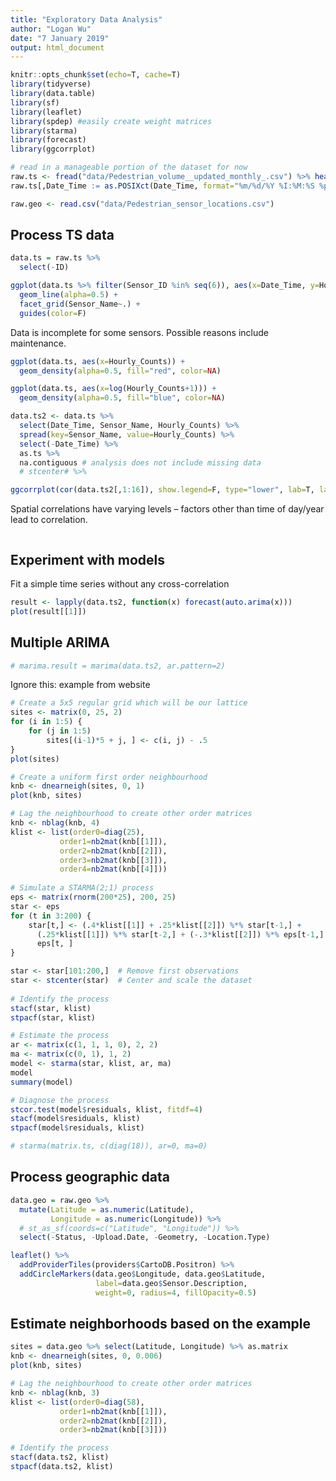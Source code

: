 ```yaml
---
title: "Exploratory Data Analysis"
author: "Logan Wu"
date: "7 January 2019"
output: html_document
---
```


```r
knitr::opts_chunk$set(echo=T, cache=T)
library(tidyverse)
library(data.table)
library(sf)
library(leaflet)
library(spdep) #easily create weight matrices
library(starma)
library(forecast)
library(ggcorrplot)

# read in a manageable portion of the dataset for now
raw.ts <- fread("data/Pedestrian_volume__updated_monthly_.csv") %>% head(25000)
raw.ts[,Date_Time := as.POSIXct(Date_Time, format="%m/%d/%Y %I:%M:%S %p")]

raw.geo <- read.csv("data/Pedestrian_sensor_locations.csv")
```

## Process TS data

```r
data.ts = raw.ts %>%
  select(-ID)

ggplot(data.ts %>% filter(Sensor_ID %in% seq(6)), aes(x=Date_Time, y=Hourly_Counts, color=Sensor_ID)) +
  geom_line(alpha=0.5) +
  facet_grid(Sensor_Name~.) +
  guides(color=F)
```

Data is incomplete for some sensors. Possible reasons include maintenance.

```r
ggplot(data.ts, aes(x=Hourly_Counts)) +
  geom_density(alpha=0.5, fill="red", color=NA)

ggplot(data.ts, aes(x=log(Hourly_Counts+1))) +
  geom_density(alpha=0.5, fill="blue", color=NA)
```


```r
data.ts2 <- data.ts %>%
  select(Date_Time, Sensor_Name, Hourly_Counts) %>%
  spread(key=Sensor_Name, value=Hourly_Counts) %>%
  select(-Date_Time) %>%
  as.ts %>%
  na.contiguous # analysis does not include missing data
  # stcenter# %>%

ggcorrplot(cor(data.ts2[,1:16]), show.legend=F, type="lower", lab=T, lab_size=1.5)
```

Spatial correlations have varying levels -- factors other than time of day/year lead to correlation.

```r

```

## Experiment with models

Fit a simple time series without any cross-correlation

```r
result <- lapply(data.ts2, function(x) forecast(auto.arima(x)))
plot(result[[1]])
```

## Multiple ARIMA

```r
# marima.result = marima(data.ts2, ar.pattern=2)
```

Ignore this: example from website

```r
# Create a 5x5 regular grid which will be our lattice
sites <- matrix(0, 25, 2)
for (i in 1:5) {
	for (j in 1:5)
		sites[(i-1)*5 + j, ] <- c(i, j) - .5
}
plot(sites)

# Create a uniform first order neighbourhood
knb <- dnearneigh(sites, 0, 1)
plot(knb, sites)

# Lag the neighbourhood to create other order matrices
knb <- nblag(knb, 4)
klist <- list(order0=diag(25),
           order1=nb2mat(knb[[1]]),
           order2=nb2mat(knb[[2]]),
           order3=nb2mat(knb[[3]]),
           order4=nb2mat(knb[[4]]))
		   
# Simulate a STARMA(2;1) process
eps <- matrix(rnorm(200*25), 200, 25)
star <- eps
for (t in 3:200) {
	star[t,] <- (.4*klist[[1]] + .25*klist[[2]]) %*% star[t-1,] + 
	  (.25*klist[[1]]) %*% star[t-2,] + (-.3*klist[[2]]) %*% eps[t-1,] + 
	  eps[t, ]
}

star <- star[101:200,]	# Remove first observations
star <- stcenter(star)	# Center and scale the dataset
										   
# Identify the process
stacf(star, klist)
stpacf(star, klist)

# Estimate the process
ar <- matrix(c(1, 1, 1, 0), 2, 2)
ma <- matrix(c(0, 1), 1, 2)
model <- starma(star, klist, ar, ma)
model
summary(model)

# Diagnose the process
stcor.test(model$residuals, klist, fitdf=4)
stacf(model$residuals, klist)
stpacf(model$residuals, klist)

# starma(matrix.ts, c(diag(18)), ar=0, ma=0)
```

## Process geographic data

```r
data.geo = raw.geo %>%
  mutate(Latitude = as.numeric(Latitude),
         Longitude = as.numeric(Longitude)) %>%
  # st_as_sf(coords=c("Latitude", "Longitude")) %>%
  select(-Status, -Upload.Date, -Geometry, -Location.Type)

leaflet() %>%
  addProviderTiles(providers$CartoDB.Positron) %>%
  addCircleMarkers(data.geo$Longitude, data.geo$Latitude,
                   label=data.geo$Sensor.Description,
                   weight=0, radius=4, fillOpacity=0.5)
```

## Estimate neighborhoods based on the example

```r
sites = data.geo %>% select(Latitude, Longitude) %>% as.matrix
knb <- dnearneigh(sites, 0, 0.006)
plot(knb, sites)
```

```r
# Lag the neighbourhood to create other order matrices
knb <- nblag(knb, 3)
klist <- list(order0=diag(58),
           order1=nb2mat(knb[[1]]),
           order2=nb2mat(knb[[2]]),
           order3=nb2mat(knb[[3]]))

# Identify the process
stacf(data.ts2, klist)
stpacf(data.ts2, klist)
```